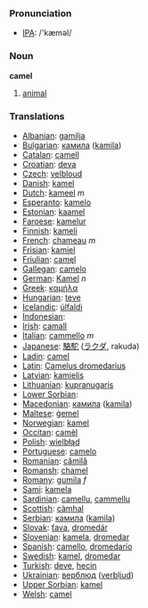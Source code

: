 === Pronunciation ===
*[[w:IPA|IPA]]: /'kæməl/

=== Noun ===

'''camel'''

# [[animal]]

=== Translations ===

*[[Albanian]]: [[gamilja]]
*[[Bulgarian]]: [[камила]] ([[kamila]])
*[[Catalan]]: [[camell]]
*[[Croatian]]: [[deva]]
*[[Czech]]: [[velbloud]]
*[[Danish]]: [[kamel]]
*[[Dutch]]: [[kameel]] ''m''
*[[Esperanto]]: [[kamelo]]
*[[Estonian]]: [[kaamel]]
*[[Faroese]]: [[kamelur]]
*[[Finnish]]: [[kameli]]
*[[French]]: [[chameau]] ''m''
*[[Frisian]]: [[kamiel]]
*[[Friulian]]: [[camęl]]
*[[Gallegan]]: [[camelo]]
*[[German]]: [[Kamel]] ''n''
*[[Greek]]: [[καμήλα]] '' ''
*[[Hungarian]]: [[teve]]
*[[Icelandic]]: [[úlfaldi]]
*[[Indonesian]]: [[]]
*[[Irish]]: [[camall]]
*[[Italian]]: [[cammello]] ''m''
*[[Japanese]]: [[駱駝]] ([[ラクダ]], rakuda)
*[[Ladin]]: [[camel]]
*[[Latin]]: [[Camelus dromedarius]] '' ''
*[[Latvian]]: [[kamielis]]
*[[Lithuanian]]: [[kupranugaris]]
*[[Lower Sorbian]]: [[]]
*[[Macedonian]]: [[камила]] ([[kamila]])
*[[Maltese]]: [[ġemel]]
*[[Norwegian]]: [[kamel]]
*[[Occitan]]: [[camèl]]
*[[Polish]]: [[wielbłąd]] '' ''
*[[Portuguese]]: [[camelo]]
*[[Romanian]]: [[cămilă]]
*[[Romansh]]: [[chamel]]
*[[Romany]]: [[gumila]] ''f''
*[[Sami]]: [[kamela]]
*[[Sardinian]]: [[camellu]], [[cammellu]]
*[[Scottish]]: [[càmhal]]
*[[Serbian]]: [[камила]] ([[kamila]])
*[[Slovak]]: [[ťava]], [[dromedár]]
*[[Slovenian]]: [[kamela]], [[dromedar]]
*[[Spanish]]: [[camello]], [[dromedario]] '' ''
*[[Swedish]]: [[kamel]], [[dromedar]]
*[[Turkish]]: [[deve]], [[hecin]]
*[[Ukrainian]]: [[верблюд]] ([[verbljud]])
*[[Upper Sorbian]]: [[kamel]]
*[[Welsh]]: [[camel]]
